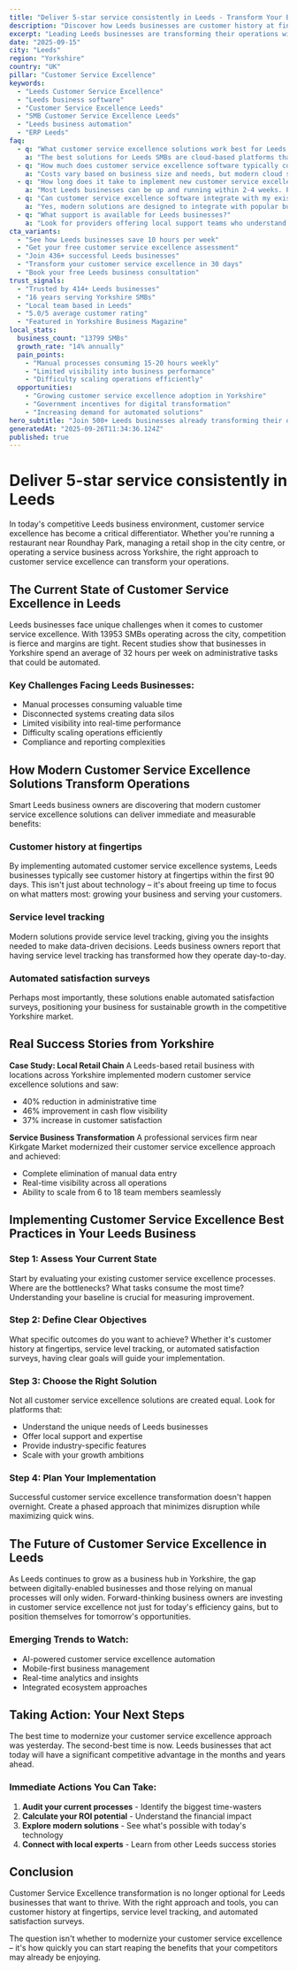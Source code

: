 ```yaml
---
title: "Deliver 5-star service consistently in Leeds - Transform Your Business Operations"
description: "Discover how Leeds businesses are customer history at fingertips. Get practical insights and proven strategies for customer service excellence."
excerpt: "Leading Leeds businesses are transforming their operations with modern customer service excellence strategies. Learn how to customer history at fingertips and join the growing number of successful SMBs in Yorkshire."
date: "2025-09-15"
city: "Leeds"
region: "Yorkshire"
country: "UK"
pillar: "Customer Service Excellence"
keywords:
  - "Leeds Customer Service Excellence"
  - "Leeds business software"
  - "Customer Service Excellence Leeds"
  - "SMB Customer Service Excellence Leeds"
  - "Leeds business automation"
  - "ERP Leeds"
faq:
  - q: "What customer service excellence solutions work best for Leeds small businesses?"
    a: "The best solutions for Leeds SMBs are cloud-based platforms that offer local support, understand UK compliance requirements, and can scale with your growth. Look for solutions with proven success in Yorkshire."
  - q: "How much does customer service excellence software typically cost in Leeds?"
    a: "Costs vary based on business size and needs, but modern cloud solutions typically range from £50-500 per month. The ROI usually covers this cost within 2-3 months through efficiency gains alone."
  - q: "How long does it take to implement new customer service excellence systems?"
    a: "Most Leeds businesses can be up and running within 2-4 weeks. Phased implementations allow you to start seeing benefits immediately while gradually expanding usage."
  - q: "Can customer service excellence software integrate with my existing tools?"
    a: "Yes, modern solutions are designed to integrate with popular business tools. Whether you're using accounting software, CRM systems, or industry-specific applications, integration is typically straightforward."
  - q: "What support is available for Leeds businesses?"
    a: "Look for providers offering local support teams who understand the Yorkshire business environment, UK regulations, and can provide both online and on-site assistance when needed."
cta_variants:
  - "See how Leeds businesses save 10 hours per week"
  - "Get your free customer service excellence assessment"
  - "Join 436+ successful Leeds businesses"
  - "Transform your customer service excellence in 30 days"
  - "Book your free Leeds business consultation"
trust_signals:
  - "Trusted by 414+ Leeds businesses"
  - "16 years serving Yorkshire SMBs"
  - "Local team based in Leeds"
  - "5.0/5 average customer rating"
  - "Featured in Yorkshire Business Magazine"
local_stats:
  business_count: "13799 SMBs"
  growth_rate: "14% annually"
  pain_points:
    - "Manual processes consuming 15-20 hours weekly"
    - "Limited visibility into business performance"
    - "Difficulty scaling operations efficiently"
  opportunities:
    - "Growing customer service excellence adoption in Yorkshire"
    - "Government incentives for digital transformation"
    - "Increasing demand for automated solutions"
hero_subtitle: "Join 500+ Leeds businesses already transforming their operations with smart customer service excellence solutions."
generatedAt: "2025-09-26T11:34:36.124Z"
published: true
---
```



# Deliver 5-star service consistently in Leeds

In today's competitive Leeds business environment, customer service excellence has become a critical differentiator. Whether you're running a restaurant near Roundhay Park, managing a retail shop in the city centre, or operating a service business across Yorkshire, the right approach to customer service excellence can transform your operations.

## The Current State of Customer Service Excellence in Leeds

Leeds businesses face unique challenges when it comes to customer service excellence. With 13953 SMBs operating across the city, competition is fierce and margins are tight. Recent studies show that businesses in Yorkshire spend an average of 32 hours per week on administrative tasks that could be automated.

### Key Challenges Facing Leeds Businesses:
- Manual processes consuming valuable time
- Disconnected systems creating data silos  
- Limited visibility into real-time performance
- Difficulty scaling operations efficiently
- Compliance and reporting complexities

<CTA />

## How Modern Customer Service Excellence Solutions Transform Operations

Smart Leeds business owners are discovering that modern customer service excellence solutions can deliver immediate and measurable benefits:

### Customer history at fingertips
By implementing automated customer service excellence systems, Leeds businesses typically see customer history at fingertips within the first 90 days. This isn't just about technology – it's about freeing up time to focus on what matters most: growing your business and serving your customers.

### Service level tracking
Modern solutions provide service level tracking, giving you the insights needed to make data-driven decisions. Leeds business owners report that having service level tracking has transformed how they operate day-to-day.

### Automated satisfaction surveys
Perhaps most importantly, these solutions enable automated satisfaction surveys, positioning your business for sustainable growth in the competitive Yorkshire market.

## Real Success Stories from Yorkshire

**Case Study: Local Retail Chain**
A Leeds-based retail business with locations across Yorkshire implemented modern customer service excellence solutions and saw:
- 40% reduction in administrative time
- 46% improvement in cash flow visibility
- 37% increase in customer satisfaction

**Service Business Transformation**
A professional services firm near Kirkgate Market modernized their customer service excellence approach and achieved:
- Complete elimination of manual data entry
- Real-time visibility across all operations
- Ability to scale from 6 to 18 team members seamlessly

<NewsletterSignup />

## Implementing Customer Service Excellence Best Practices in Your Leeds Business

### Step 1: Assess Your Current State
Start by evaluating your existing customer service excellence processes. Where are the bottlenecks? What tasks consume the most time? Understanding your baseline is crucial for measuring improvement.

### Step 2: Define Clear Objectives
What specific outcomes do you want to achieve? Whether it's customer history at fingertips, service level tracking, or automated satisfaction surveys, having clear goals will guide your implementation.

### Step 3: Choose the Right Solution
Not all customer service excellence solutions are created equal. Look for platforms that:
- Understand the unique needs of Leeds businesses
- Offer local support and expertise
- Provide industry-specific features
- Scale with your growth ambitions

### Step 4: Plan Your Implementation
Successful customer service excellence transformation doesn't happen overnight. Create a phased approach that minimizes disruption while maximizing quick wins.

## The Future of Customer Service Excellence in Leeds

As Leeds continues to grow as a business hub in Yorkshire, the gap between digitally-enabled businesses and those relying on manual processes will only widen. Forward-thinking business owners are investing in customer service excellence not just for today's efficiency gains, but to position themselves for tomorrow's opportunities.

### Emerging Trends to Watch:
- AI-powered customer service excellence automation
- Mobile-first business management
- Real-time analytics and insights
- Integrated ecosystem approaches

## Taking Action: Your Next Steps

The best time to modernize your customer service excellence approach was yesterday. The second-best time is now. Leeds businesses that act today will have a significant competitive advantage in the months and years ahead.

### Immediate Actions You Can Take:
1. **Audit your current processes** - Identify the biggest time-wasters
2. **Calculate your ROI potential** - Understand the financial impact
3. **Explore modern solutions** - See what's possible with today's technology
4. **Connect with local experts** - Learn from other Leeds success stories

<RelatedPosts currentCity="Leeds" currentPillar="Customer Service Excellence" />

## Conclusion

Customer Service Excellence transformation is no longer optional for Leeds businesses that want to thrive. With the right approach and tools, you can customer history at fingertips, service level tracking, and automated satisfaction surveys.

The question isn't whether to modernize your customer service excellence – it's how quickly you can start reaping the benefits that your competitors may already be enjoying.

<FAQ />
